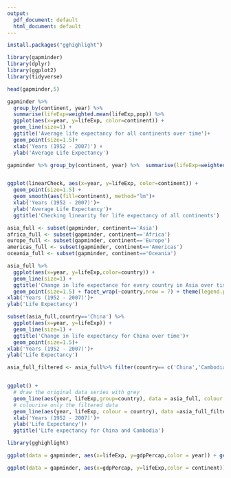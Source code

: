 ---
output:
  pdf_document: default
  html_document: default
---
```{r}
install.packages("gghighlight")
```


```{r}
library(gapminder)
library(dplyr)
library(ggplot2)
library(tidyverse)
```


```{r}
head(gapminder,5)
```

```{r}
gapminder %>%
  group_by(continent, year) %>%
  summarise(lifeExp=weighted.mean(lifeExp,pop)) %>%
  ggplot(aes(x=year, y=lifeExp, color=continent)) +
  geom_line(size=1) + 
  ggtitle('Average life expectancy for all continents over time')+
  geom_point(size=1.5)+
  xlab('Years (1952 - 2007)') +
  ylab('Average Life Expectancy')

```

```{r}
gapminder %>% group_by(continent, year) %>%  summarise(lifeExp=weighted.mean(lifeExp,pop)) -> linearCheck


ggplot(linearCheck, aes(x=year, y=lifeExp, color=continent)) +
  geom_point(size=1.5) +
  geom_smooth(aes(fill=continent), method="lm")+
  xlab('Years (1952 - 2007)')+
  ylab('Average Life Expectancy')+
  ggtitle('Checking linearity for life expectancy of all continents')
```

```{r}
asia_full <- subset(gapminder, continent=='Asia')
africa_full <- subset(gapminder, continent=='Africa')
europe_full <- subset(gapminder, continent=='Europe')
americas_full <- subset(gapminder, continent=='Americas')
oceania_full <- subset(gapminder, continent=='Oceania')
```





```{r}
asia_full %>%
  ggplot(aes(x=year, y=lifeExp,color=country)) + 
  geom_line(size=1) + 
  ggtitle('Change in life expectance for every country in Asia over time')+
  geom_point(size=1.5) + facet_wrap(~country,nrow = 7) + theme(legend.position = "none")+
xlab('Years (1952 - 2007)')+
ylab('Life Expectancy')

```


```{r}
subset(asia_full,country=='China') %>%
  ggplot(aes(x=year, y=lifeExp)) +
  geom_line(size=1) + 
  ggtitle('Change in life expectancy for China over time')+
  geom_point(size=1.5)+
xlab('Years (1952 - 2007)')+
ylab('Life Expectancy')
```




```{r}
asia_full_filtered <- asia_full%>% filter(country== c('China','Cambodia'))


ggplot() +
  # draw the original data series with grey
  geom_line(aes(year, lifeExp,group=country), data = asia_full, colour = alpha("black", 0.2)) +
  # colourise only the filtered data
  geom_line(aes(year, lifeExp, colour = country), data =asia_full_filtered,size=2) +
  xlab('Years (1952 - 2007)')+
  ylab('Life Expectancy')+
  ggtitle('Life expectancy for China and Cambodia')
```



```{r}
library(gghighlight)
```




```{r}
ggplot(data = gapminder, aes(x=lifeExp, y=gdpPercap,color = year)) + geom_point() + facet_wrap(~continent) + ggtitle("Life Expectancy vs. GDP per Capita (according to continent)") + xlab("Life Expectancy") + ylab("GDP per Capita")
```
```{r}
ggplot(data = gapminder, aes(x=gdpPercap, y=lifeExp,color = continent)) + geom_point() + facet_wrap(~year) + ggtitle("Life Expectancy vs. GDP per Capita (according to continent)") + ylab("Life Expectancy") + xlab("GDP per Capita") 
```

